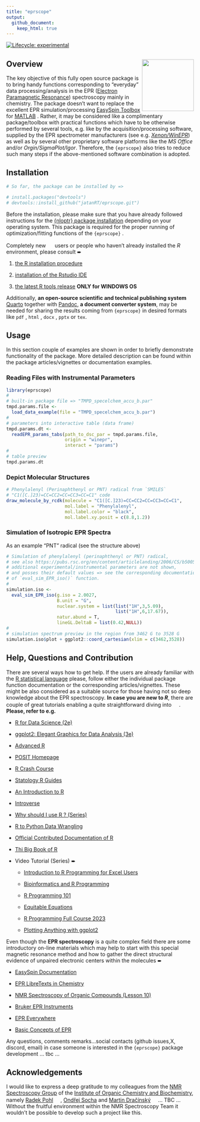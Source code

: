 ```yaml
---
title: "eprscope"
output: 
  github_document:
    keep_html: true
---
```


<!-- badges: start -->

[![Lifecycle: experimental](https://img.shields.io/badge/lifecycle-experimental-orange.svg)](https://lifecycle.r-lib.org/articles/stages.html#experimental)

<!-- badges: end -->

## Overview <img src="man/figures/logo_new.png" align="right" height="139"/>

The key objective of this fully open source package is to bring handy functions corresponding to "everyday" data processing/analysis in the EPR ([Electron Paramagnetic Resonance](https://chem.libretexts.org/Bookshelves/Physical_and_Theoretical_Chemistry_Textbook_Maps/Electron_Paramagnetic_Resonance_(Jenschke))) spectroscopy mainly in chemistry. The package doesn't want to replace the excellent EPR simulation/processing [EasySpin Toolbox](https://www.easyspin.org/) for [MATLAB](https://www.mathworks.com/products/matlab.html) . Rather, it may be considered like a complimentary package/toolbox with practical functions which have to be otherwise performed by several tools, e.g. like by the acquisition/processing software, supplied by the EPR spectrometer manufacturers (see e.g. [*Xenon/WinEPR*](https://www.bruker.com/en/products-and-solutions/mr/epr-instruments/epr-software.html)) as well as by several other proprietary software platforms like the *MS Office* and/or *Orgin/SigmaPlot/Igor*. Therefore, the `{eprscope}` also tries to reduce such many steps if the above-mentioned software combination is adopted.

## Installation

```r

# So far, the package can be installed by =>

# install.packages("devtools")
# devtools::install_github("jatanRT/eprscope.git")

```

Before the installation, please make sure that you have already followed instructions for the [{nloptr} package installation](https://astamm.github.io/nloptr/) depending on your operating system. This package is required for the proper running of optimization/fitting functions of the `{eprscope}` .

Completely new <img src="https://www.r-project.org/Rlogo.png" width="16" height="16"/> users or people who haven't already installed the *R* environment, please consult ➨

1.  [the R installation procedure](https://cran.rstudio.com/)

2.  [installation of the Rstudio IDE](https://posit.co/download/rstudio-desktop/)

3.  [the latest R tools release](https://cran.r-project.org/bin/windows/Rtools/rtools43/rtools.html) **ONLY for WINDOWS OS**

Additionally, **an open-source scientific and technical publishing system** [Quarto](https://quarto.org/) together with [Pandoc](https://pandoc.org/), **a document converter system**, may be needed for sharing the results coming from `{eprscope}` in desired formats like `pdf` , `html` , `docx` , `pptx` or `tex`.

## Usage

In this section couple of examples are shown in order to briefly demonstrate functionality of the package. More detailed description can be found within the package articles/vignettes or documentation examples.

### Reading Files with Instrumental Parameters

```r

library(eprscope)
#
# built-in package file => "TMPD_specelchem_accu_b.par"
tmpd.params.file <- 
  load_data_example(file = "TMPD_specelchem_accu_b.par")
#
# parameters into interactive table (data frame)
tmpd.params.dt <- 
  readEPR_params_tabs(path_to_dsc_par = tmpd.params.file,
                      origin = "winepr",
                      interact = "params")
#
# table preview
tmpd.params.dt

```

### Depict Molecular Structures

```r

# Phenylalenyl (Perinaphthenyl or PNT) radical from `SMILES`
# "C1([C.]23)=CC=CC2=CC=CC3=CC=C1" code
draw_molecule_by_rcdk(molecule = "C1([C.]23)=CC=CC2=CC=CC3=CC=C1",
                      mol.label = "Phenylalenyl",
                      mol.label.color = "black",
                      mol.label.xy.posit = c(8.8,1.2))

```

### Simulation of Isotropic EPR Spectra

As an example "PNT" radical (see the structure above)

```r

# Simulation of phenylalenyl (perinaphthenyl or PNT) radical,
# see also https://pubs.rsc.org/en/content/articlelanding/2006/CS/b500509b.
# additional experimental/instrumental parameters are not shown,
# and posses their default values => see the corresponding documentation 
# of `eval_sim_EPR_iso()` function.
#
simulation.iso <- 
  eval_sim_EPR_iso(g.iso = 2.0027,
                   B.unit = "G",
                   nuclear.system = list(list("1H",3,5.09),
                                         list("1H",6,17.67)),
                   natur.abund = T,
                   lineGL.DeltaB = list(0.42,NULL))
#
# simulation spectrum preview in the region from 3462 G to 3528 G
simulation.iso$plot + ggplot2::coord_cartesian(xlim = c(3462,3528))

```

## Help, Questions and Contribution

There are several ways how to get help. If the users are already familiar with the [R statistical language](https://www.r-project.org/) please, follow either the individual package function documentation or the corresponding articles/vignettes. These might be also considered as a suitable source for those having not so deep knowledge about the EPR spectroscopy. **In case you are new to *R***, there are couple of great tutorials enabling a quite straightforward diving into <img src="https://www.r-project.org/Rlogo.png" width="16" height="16"/>. **Please, refer to e.g.**

-   [R for Data Science (2e)](https://r4ds.hadley.nz/)

-   [ggplot2: Elegant Graphics for Data Analysis (3e)](https://ggplot2-book.org/)

-   [Advanced R](https://adv-r.hadley.nz/)

-   [POSIT Homepage](https://posit.co/)

-   [R Crash Course](https://colauttilab.github.io/RCrashCourse/1_fundamentals.html)

-   [Statology R Guides](https://www.statology.org/r-guides/)

-   [An Introduction to R](https://intro2r.com/)

-   [Introverse](https://sjspielman.github.io/introverse/)

-   [Why should I use R ? (Series)](https://www.jumpingrivers.com/blog/comparing-r-excel-data-wrangling/)

-   [R to Python Data Wrangling](https://gist.github.com/conormm/fd8b1980c28dd21cfaf6975c86c74d07)

-   [Official Contributed Documentation of R](https://cran.r-project.org/other-docs.html)

-   [Thi Big Book of R](https://www.bigbookofr.com/)

-   Video Tutorial (Series) ➨

    -   [Introduction to R Programming for Excel Users](https://www.youtube.com/watch?v=Ekp2mfxQSzw)

    -   [Bioinformatics and R Programming](https://www.youtube.com/@LiquidBrain)

    -   [R Programming 101](https://www.youtube.com/@RProgramming101)

    -   [Equitable Equations](https://www.youtube.com/@EquitableEquations)

    -   [R Programming Full Course 2023](https://www.youtube.com/watch?v=Q5g6lYUn6Q4)

    -   [Plotting Anything with ggplot2](https://www.youtube.com/watch?v=h29g21z0a68)

Even though the **EPR spectroscopy** is a quite complex field there are some introductory on-line materials which may help to start with this special magnetic resonance method and how to gather the direct structural evidence of unpaired electronic centers within the molecules ➨

-   [EasySpin Documentation](https://easyspin.org/easyspin/documentation/)

-   [EPR LibreTexts in Chemistry](https://chem.libretexts.org/Bookshelves/Physical_and_Theoretical_Chemistry_Textbook_Maps/Electron_Paramagnetic_Resonance_(Jenschke))

-   [NMR Spectroscopy of Organic Compounds (Lesson 10)](https://nmr.group.uochb.cz/en/nmr-organic-compounds)

-   [Bruker EPR Instruments](https://www.bruker.com/en/products-and-solutions/mr/epr-instruments.html)

-   [EPR Everywhere](https://researchoutreach.org/articles/electron-paramagnetic-resonance-epr-everywhere/)

-   [Basic Concepts of EPR](https://epr.ethz.ch/education/basic-concepts-of-epr.html)

Any questions, comments remarks...social contacts (github issues,X, discord, email) in case someone is interested in the `{eprscope}` package development ... tbc ...

## Acknowledgements

I would like to express a deep gratitude to my colleagues from the [NMR Spectroscopy Group](https://nmr.group.uochb.cz/en) of the [Institute of Organic Chemistry and Biochemistry](https://www.uochb.cz/en), namely [Radek Pohl](https://orcid.org/0000-0001-7898-946X) <img src="https://orcid.org/assets/vectors/orcid.logo.icon.svg" width="16" height="16"/>, [Ondřej Socha](https://www.uochb.cz/en/directory/510/ondrej-socha) and [Martin Dračínský](https://orcid.org/0000-0002-4495-0070) <img src="https://orcid.org/assets/vectors/orcid.logo.icon.svg" width="16" height="16"/>... TBC ... Without the fruitful environment within the NMR Spectroscopy Team it wouldn't be possible to develop such a project like this.
